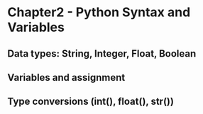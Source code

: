 # Chapter2 - Python Syntax and Variables

## Data types: String, Integer, Float, Boolean
## Variables and assignment
## Type conversions (int(), float(), str())